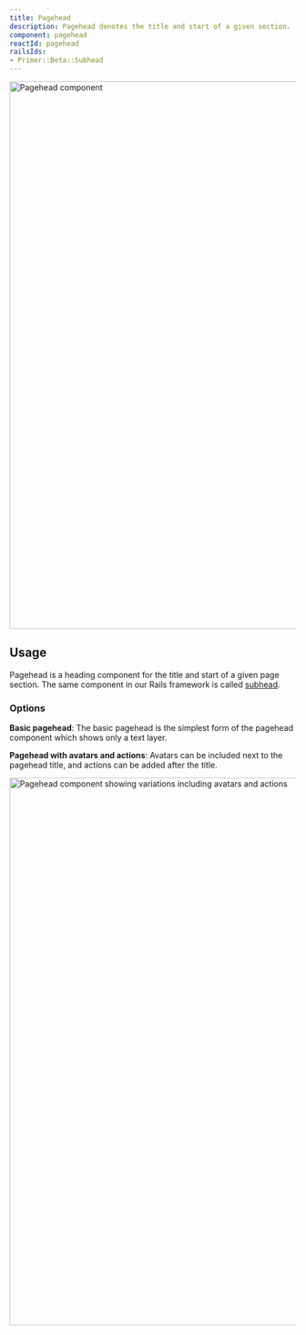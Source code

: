 ```yaml
---
title: Pagehead
description: Pagehead denotes the title and start of a given section.
component: pagehead
reactId: pagehead
railsIds:
- Primer::Beta::Subhead
---
```



<img
  src="https://github.com/primer/design/assets/586552/a3f4a112-bb48-44c8-9c57-ab011a3cd032"
  role="presentation"
  width="960"
  alt="Pagehead component"
/>

## Usage

Pagehead is a heading component for the title and start of a given page section. The same component in our Rails framework is called [subhead](/component/pagehead/rails/beta). 

### Options

**Basic pagehead**: The basic pagehead is the simplest form of the pagehead component which shows only a text layer.

**Pagehead with avatars and actions**: Avatars can be included next to the pagehead title, and actions can be added after the title.

<img
  src="https://github.com/primer/design/assets/586552/b972eb5b-9af5-46dc-bf2b-6d3c2dc4ea53"
  role="presentation"
  width="960"
  alt="Pagehead component showing variations including avatars and actions"
/>
